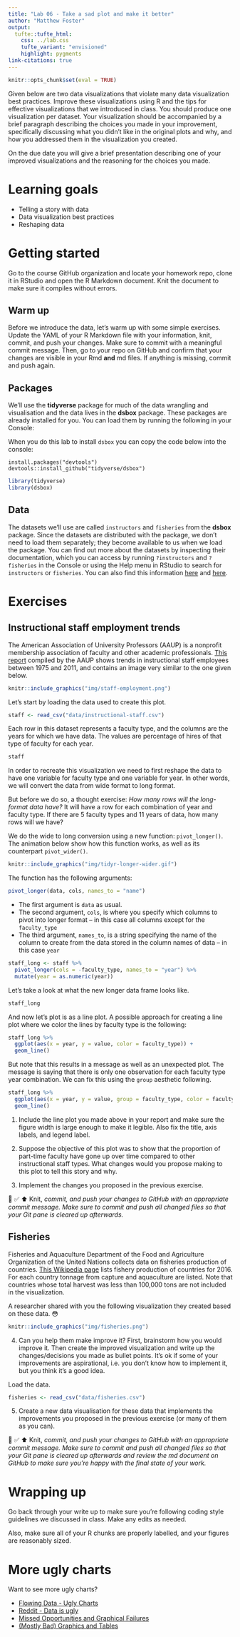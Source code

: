 ```yaml
---
title: "Lab 06 - Take a sad plot and make it better"
author: "Matthew Foster"
output: 
  tufte::tufte_html:
    css: ../lab.css
    tufte_variant: "envisioned"
    highlight: pygments
link-citations: true
---
```


```r
knitr::opts_chunk$set(eval = TRUE)
```

Given below are two data visualizations that violate many data visualization best practices.
Improve these visualizations using R and the tips for effective visualizations that we introduced in class.
You should produce one visualization per dataset.
Your visualization should be accompanied by a brief paragraph describing the choices you made in your improvement, specifically discussing what you didn't like in the original plots and why, and how you addressed them in the visualization you created.

On the due date you will give a brief presentation describing one of your improved visualizations and the reasoning for the choices you made.

# Learning goals

-   Telling a story with data
-   Data visualization best practices
-   Reshaping data

# Getting started

Go to the course GitHub organization and locate your homework repo, clone it in RStudio and open the R Markdown document.
Knit the document to make sure it compiles without errors.

## Warm up

Before we introduce the data, let's warm up with some simple exercises.
Update the YAML of your R Markdown file with your information, knit, commit, and push your changes.
Make sure to commit with a meaningful commit message.
Then, go to your repo on GitHub and confirm that your changes are visible in your Rmd **and** md files.
If anything is missing, commit and push again.

## Packages

We'll use the **tidyverse** package for much of the data wrangling and visualisation and the data lives in the **dsbox** package.
These packages are already installed for you.
You can load them by running the following in your Console:

When you do this lab to install `dsbox` you can copy the code below into the console:

```
install.packages("devtools")
devtools::install_github("tidyverse/dsbox")
```

```r
library(tidyverse) 
library(dsbox) 
```

## Data

The datasets we'll use are called `instructors` and `fisheries` from the **dsbox** package.
Since the datasets are distributed with the package, we don't need to load them separately; they become available to us when we load the package.
You can find out more about the datasets by inspecting their documentation, which you can access by running `?instructors` and `?fisheries` in the Console or using the Help menu in RStudio to search for `instructors` or `fisheries`.
You can also find this information [here](https://rstudio-education.github.io/dsbox/reference/instructors.html) and [here](https://rstudio-education.github.io/dsbox/reference/fisheries.html).

# Exercises

## Instructional staff employment trends

The American Association of University Professors (AAUP) is a nonprofit membership association of faculty and other academic professionals.
[This report](https://www.aaup.org/sites/default/files/files/AAUP_Report_InstrStaff-75-11_apr2013.pdf) compiled by the AAUP shows trends in instructional staff employees between 1975 and 2011, and contains an image very similar to the one given below.

```r
knitr::include_graphics("img/staff-employment.png")
```

Let's start by loading the data used to create this plot.

```r
staff <- read_csv("data/instructional-staff.csv")
```

Each row in this dataset represents a faculty type, and the columns are the years for which we have data.
The values are percentage of hires of that type of faculty for each year.

```r
staff
```

In order to recreate this visualization we need to first reshape the data to have one variable for faculty type and one variable for year.
In other words, we will convert the data from wide format to long format.

But before we do so, a thought exercise: *How many rows will the long-format data have?* It will have a row for each combination of year and faculty type.
If there are 5 faculty types and 11 years of data, how many rows will we have?

We do the wide to long conversion using a new function: `pivot_longer()`.
The animation below show how this function works, as well as its counterpart `pivot_wider()`.

```r
knitr::include_graphics("img/tidyr-longer-wider.gif")
```

The function has the following arguments:

```r
pivot_longer(data, cols, names_to = "name")
```

-   The first argument is `data` as usual.
-   The second argument, `cols`, is where you specify which columns to pivot into longer format -- in this case all columns except for the `faculty_type`
-   The third argument, `names_to`, is a string specifying the name of the column to create from the data stored in the column names of data -- in this case `year`

```r
staff_long <- staff %>%
  pivot_longer(cols = -faculty_type, names_to = "year") %>%
  mutate(year = as.numeric(year))
```

Let's take a look at what the new longer data frame looks like.

```r
staff_long
```

And now let's plot is as a line plot.
A possible approach for creating a line plot where we color the lines by faculty type is the following:

```r
staff_long %>%
  ggplot(aes(x = year, y = value, color = faculty_type)) +
  geom_line()
```

But note that this results in a message as well as an unexpected plot.
The message is saying that there is only one observation for each faculty type year combination.
We can fix this using the `group` aesthetic following.

```r
staff_long %>%
  ggplot(aes(x = year, y = value, group = faculty_type, color = faculty_type)) +
  geom_line()
```

1.  Include the line plot you made above in your report and make sure the figure width is large enough to make it legible.
    Also fix the title, axis labels, and legend label.

2.  Suppose the objective of this plot was to show that the proportion of part-time faculty have gone up over time compared to other instructional staff types.
    What changes would you propose making to this plot to tell this story and why.

3.  Implement the changes you proposed in the previous exercise.

🧶 ✅ ⬆️ Knit, *commit, and push your changes to GitHub with an appropriate commit message. Make sure to commit and push all changed files so that your Git pane is cleared up afterwards.*

## Fisheries

Fisheries and Aquaculture Department of the Food and Agriculture Organization of the United Nations collects data on fisheries production of countries.
[This Wikipedia page](https://en.wikipedia.org/wiki/Fishing_industry_by_country) lists fishery production of countries for 2016.
For each country tonnage from capture and aquaculture are listed.
Note that countries whose total harvest was less than 100,000 tons are not included in the visualization.

A researcher shared with you the following visualization they created based on these data.
😳

```r
knitr::include_graphics("img/fisheries.png")
```

4.  Can you help them make improve it? First, brainstorm how you would improve it. Then create the improved visualization and write up the changes/decisions you made as bullet points. It's ok if some of your improvements are aspirational, i.e. you don't know how to implement it, but you think it's a good idea.

Load the data.

```r
fisheries <- read_csv("data/fisheries.csv")
```

5.  Create a new data visualisation for these data that implements the improvements you proposed in the previous exercise (or many of them as you can).

🧶 ✅ ⬆️ Knit, *commit, and push your changes to GitHub with an appropriate commit message. Make sure to commit and push all changed files so that your Git pane is cleared up afterwards and review the md document on GitHub to make sure you're happy with the final state of your work.*

# Wrapping up

Go back through your write up to make sure you're following coding style guidelines we discussed in class.
Make any edits as needed.

Also, make sure all of your R chunks are properly labelled, and your figures are reasonably sized.


# More ugly charts

Want to see more ugly charts?

-   [Flowing Data - Ugly Charts](https://flowingdata.com/category/visualization/ugly-visualization/)
-   [Reddit - Data is ugly](https://www.reddit.com/r/dataisugly/)
-   [Missed Opportunities and Graphical Failures](http://www.datavis.ca/gallery/missed.php)
-   [(Mostly Bad) Graphics and Tables](http://users.stat.umn.edu/~rend0020/Teaching/STAT8801-resources/graphics/index.html)

